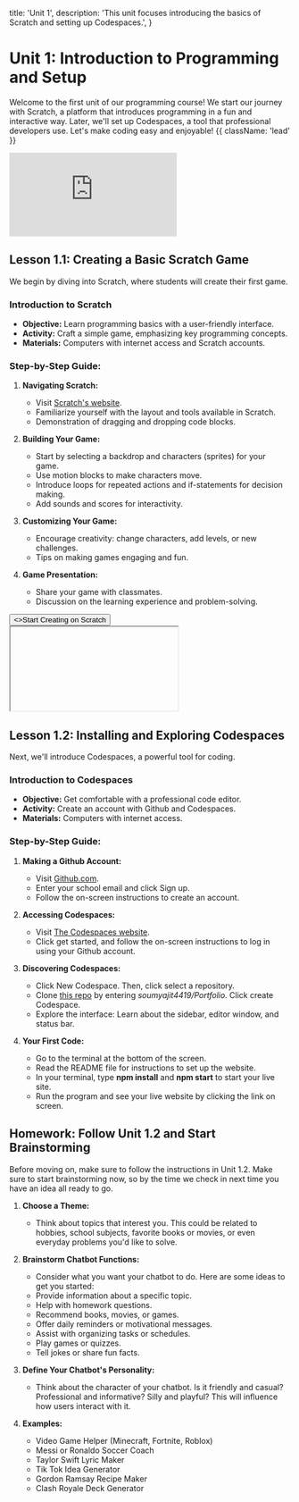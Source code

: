   title: 'Unit 1',
  description:
    'This unit focuses introducing the basics of Scratch and setting up Codespaces.',
}

# Unit 1: Introduction to Programming and Setup

Welcome to the first unit of our programming course! We start our journey with Scratch, a platform that introduces programming in a fun and interactive way. Later, we'll set up Codespaces, a tool that professional developers use. Let's make coding easy and enjoyable! {{ className: 'lead' }}

<iframe
  style={{ width: '100%', height: '500px' }}
  src="https://www.youtube.com/embed/aQrH11sCweQ"
  title="YouTube video player"
  frameborder="0"
  allow="accelerometer; autoplay; clipboard-write; encrypted-media; gyroscope; picture-in-picture; web-share"
  allowFullScreen
></iframe>

## Lesson 1.1: Creating a Basic Scratch Game

We begin by diving into Scratch, where students will create their first game.

### Introduction to Scratch

- **Objective:** Learn programming basics with a user-friendly interface.
- **Activity:** Craft a simple game, emphasizing key programming concepts.
- **Materials:** Computers with internet access and Scratch accounts.

### Step-by-Step Guide:

1. **Navigating Scratch:**

   - Visit [Scratch's website](https://scratch.mit.edu).
   - Familiarize yourself with the layout and tools available in Scratch.
   - Demonstration of dragging and dropping code blocks.

2. **Building Your Game:**

   - Start by selecting a backdrop and characters (sprites) for your game.
   - Use motion blocks to make characters move.
   - Introduce loops for repeated actions and if-statements for decision making.
   - Add sounds and scores for interactivity.

3. **Customizing Your Game:**

   - Encourage creativity: change characters, add levels, or new challenges.
   - Tips on making games engaging and fun.

4. **Game Presentation:**
   - Share your game with classmates.
   - Discussion on the learning experience and problem-solving.

<div className="not-prose">
  <Button
    href="https://scratch.mit.edu/projects/editor/"
    variant="text"
    arrow="right"
  >
    <>Start Creating on Scratch</>
  </Button>
</div>

<iframe
  style={{ width: '100%', height: '500px' }}

src="https://www.youtube.com/embed/3aR10Nmfxro"
title="YouTube video player"
frameborder="0"
allow="accelerometer; autoplay; clipboard-write; encrypted-media; gyroscope; picture-in-picture; web-share"
allowFullScreen

> </iframe>

## Lesson 1.2: Installing and Exploring Codespaces

Next, we'll introduce Codespaces, a powerful tool for coding.

### Introduction to Codespaces

- **Objective:** Get comfortable with a professional code editor.
- **Activity:** Create an account with Github and Codespaces.
- **Materials:** Computers with internet access.

### Step-by-Step Guide:

1. **Making a Github Account:**

   - Visit [Github.com](https://github.com/).
   - Enter your school email and click Sign up.
   - Follow the on-screen instructions to create an account.

2. **Accessing Codespaces:**

   - Visit [The Codespaces website](https://github.com/features/codespaces).
   - Click get started, and follow the on-screen instructions to log in using your Github account.

3. **Discovering Codespaces:**

   - Click New Codespace. Then, click select a repository.
   - Clone [this repo](https://github.com/soumyajit4419/Portfolio) by entering _soumyajit4419/Portfolio_. Click create Codespace.
   - Explore the interface: Learn about the sidebar, editor window, and status bar.

4. **Your First Code:**
   - Go to the terminal at the bottom of the screen.
   - Read the README file for instructions to set up the website.
   - In your terminal, type **npm install** and **npm start** to start your live site.
   - Run the program and see your live website by clicking the link on screen.

## Homework: Follow Unit 1.2 and Start Brainstorming

Before moving on, make sure to follow the instructions in Unit 1.2.
Make sure to start brainstorming now, so by the time we check in next time you have an idea all ready to go.

1. **Choose a Theme:**

   - Think about topics that interest you. This could be related to hobbies, school subjects, favorite books or movies, or even everyday problems you'd like to solve.

2. **Brainstorm Chatbot Functions:**

   - Consider what you want your chatbot to do. Here are some ideas to get you started:
   - Provide information about a specific topic.
   - Help with homework questions.
   - Recommend books, movies, or games.
   - Offer daily reminders or motivational messages.
   - Assist with organizing tasks or schedules.
   - Play games or quizzes.
   - Tell jokes or share fun facts.

3. **Define Your Chatbot's Personality:**

   - Think about the character of your chatbot. Is it friendly and casual? Professional and informative? Silly and playful? This will influence how users interact with it.

4. **Examples:**
   - Video Game Helper (Minecraft, Fortnite, Roblox)
   - Messi or Ronaldo Soccer Coach
   - Taylor Swift Lyric Maker
   - Tik Tok Idea Generator
   - Gordon Ramsay Recipe Maker
   - Clash Royale Deck Generator
